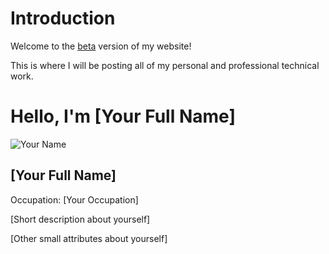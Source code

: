 # Introduction
 
Welcome to the [beta](https://beta.mcelwain.me/) version of my website!

This is where I will be posting all of my personal and professional technical work.


# Hello, I'm [Your Full Name]

<div className="flex items-center justify-center mt-8">
  <div className="rounded-full overflow-hidden mr-8 shadow-md">
    <Image src="/path/to/your/image.jpg" alt="Your Name" width={200} height={200} className="profile-image" />
  </div>
  <div className="text-left">
    <h2 className="text-2xl font-bold mb-2">[Your Full Name]</h2>
    <p className="text-lg text-gray-600 mb-4">Occupation: [Your Occupation]</p>
    <p className="text-base mb-6">
      [Short description about yourself]
    </p>
    <p className="text-sm text-gray-600">
      [Other small attributes about yourself]
    </p>
  </div>
</div>

